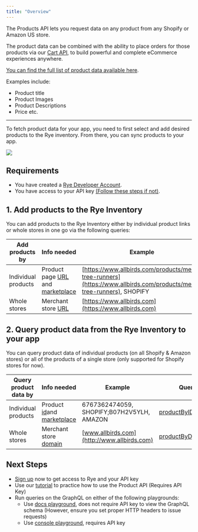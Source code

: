 ```yaml
---
title: "Overview"
---
```


The Products API lets you request data on any product from any Shopify or Amazon US store. 

The product data can be combined with the ability to place orders for those products via our [Cart API](/order), to build powerful and complete eCommerce experiences anywhere.

[You can find the full list of product data available here](/amazon-and-shopify-product-comparison).

Examples include: 

* Product title
* Product Images
* Product Descriptions
* Price etc.

---

  
To fetch product data for your app, you need to first select and add desired products to the Rye inventory. From there, you can sync products to your app.

![](/images/de303a1-products_api.png)   

## Requirements

* You have created a [Rye Developer Account](https://console.rye.com/account).
* You have access to your API key [(Follow these steps if not)](/quick-start#1-grab-your-api-key).
  
## 1\. Add products to the Rye Inventory

You can add products to the Rye Inventory either by individual product links or whole stores in one go via the following queries:

| Add products by     | Info needed                                                                                                        | Example                                                                                                             | Query                                                 |
| ------------------- | ------------------------------------------------------------------------------------------------------------------ | ------------------------------------------------------------------------------------------------------------------- | ----------------------------------------------------- |
| Individual products | Product page [URL](/api-reference/requestproductbyurlinput-1) and [marketplace](/api-reference/requestproductbyurlinput-1) | [https://www.allbirds.com/products/mens-tree-runners](https://www.allbirds.com/products/mens-tree-runners), SHOPIFY | [requestProductByURL](/api-reference/requestproductbyurl) |
| Whole stores        | Merchant store [URL](/api-reference/requestproductbyurlinput)                                                          | [https://www.allbirds.com](https://www.allbirds.com)                                                                | [requestStoreByURL](/api-reference/requeststorebyurl)     |

  
## 2\. Query product data from the Rye Inventory to your app

You can query product data of individual products (on all Shopify & Amazon stores) or all of the products of a single store (only supported for Shopify stores for now).

| Query product data by | Info needed                                                                             | Example                                     | Query                                              |
| --------------------- | --------------------------------------------------------------------------------------- | ------------------------------------------- | -------------------------------------------------- |
| Individual products   | Product [id](/api-reference/productbyidinput)and [marketplace](/api-reference/productbyidinput) | 6767362474059, SHOPIFY;B07H2V5YLH, AMAZON   | [productByID](/api-reference/productbyid)              |
| Whole stores          | Merchant store [domain](/api-reference/productsbydomaininput)                               | [www.allbirds.com](http://www.allbirds.com) | [productByDomainV2](/api-reference/productsbydomainv2) |

## Next Steps

* [Sign up](https://rye.com/sign-up) now to get access to Rye and your API key
* Use our [tutorial](/tutorial) to practice how to use the Product API (Requires API Key)
* Run queries on the GraphQL on either of the following playgrounds:  
   * Use [docs playground](https://docs.rye.com/graphql), does not require API key to view the GraphQL schema (However, ensure you set proper HTTP headers to issue requests)  
   * Use [console playground](https://console.rye.com/graphql), requires API key